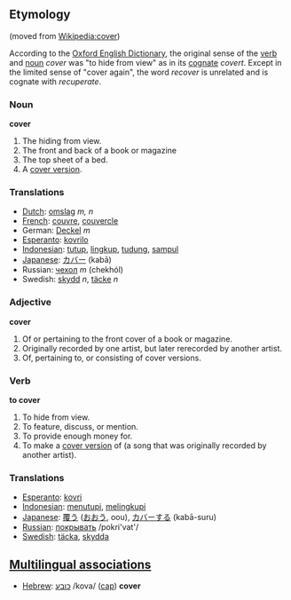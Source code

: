 ==Etymology==
(moved from [[Wikipedia:cover]])

According to the [[w:Oxford English Dictionary|Oxford English Dictionary]], the original sense of the [[verb]] and [[noun]] ''cover'' was "to hide from view" as in its [[cognate]] ''covert''.  Except in the limited sense of "cover again", the word ''recover'' is unrelated and is cognate with ''recuperate''.

=== Noun ===

'''cover'''

#The hiding from view.
#The front and back of a book or magazine
#The top sheet of a bed.
#A [[cover version]].

=== Translations ===
*[[Dutch]]: [[omslag]] ''m, n''
*[[French]]: [[couvre]], [[couvercle]]
*German: [[Deckel]] ''m''
*[[Esperanto]]: [[kovrilo]]
*[[Indonesian]]: [[tutup]], [[lingkup]], [[tudung]], [[sampul]]
*[[Japanese]]: [[カバー]] (kabā)
*Russian: [[чехол]] ''m'' (chekhól)
*Swedish: [[skydd]] ''n'', [[täcke]] ''n''

=== Adjective ===

'''cover'''

#Of or pertaining to the front cover of a book or magazine.
#Originally recorded by one artist, but later rerecorded by another artist. 
#Of, pertaining to, or consisting of cover versions.

=== Verb ===

'''to cover'''

#To hide from view.
#To feature, discuss, or mention.
#To provide enough money for.
#To make a [[cover version]] of (a song that was originally recorded by another artist).

=== Translations ===
*[[Esperanto]]: [[kovri]]
*[[Indonesian]]: [[tutup|menutupi]], [[lingkup|melingkupi]]
*[[Japanese]]: [[覆う]] ([[おおう]], oou), [[カバー]]する (kabā-suru)
*[[Russian]]: [[:ru:покрывать|покрывать]] /pokri'vat'/
*[[Swedish]]: [[täcka]], [[skydda]]

==[[Multilingual associations]]==
*[[Hebrew]]: [[:he:כובע|כובע]] /kova/ ([[cap]]) '''cover'''
